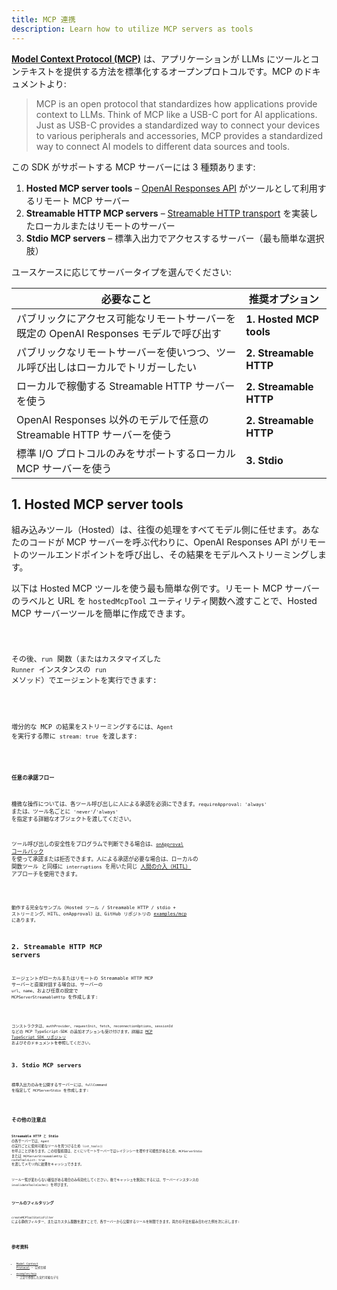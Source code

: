 ```yaml
---
title: MCP 連携
description: Learn how to utilize MCP servers as tools
---
```



[**Model Context Protocol (MCP)**](https://modelcontextprotocol.io) は、アプリケーションが LLMs にツールとコンテキストを提供する方法を標準化するオープンプロトコルです。MCP のドキュメントより:

> MCP is an open protocol that standardizes how applications provide context to LLMs. Think of MCP like a USB-C port for AI applications. Just as USB-C provides a standardized way to connect your devices to various peripherals and accessories, MCP provides a standardized way to connect AI models to different data sources and tools.

この SDK がサポートする MCP サーバーには 3 種類あります:

1. **Hosted MCP server tools** – [OpenAI Responses API](https://platform.openai.com/docs/guides/tools-remote-mcp) がツールとして利用するリモート MCP サーバー
2. **Streamable HTTP MCP servers** – [Streamable HTTP transport](https://modelcontextprotocol.io/docs/concepts/transports#streamable-http) を実装したローカルまたはリモートのサーバー
3. **Stdio MCP servers** – 標準入出力でアクセスするサーバー（最も簡単な選択肢）

ユースケースに応じてサーバータイプを選んでください:

| 必要なこと                                                                           | 推奨オプション          |
| ------------------------------------------------------------------------------------ | ----------------------- |
| パブリックにアクセス可能なリモートサーバーを既定の OpenAI Responses モデルで呼び出す | **1. Hosted MCP tools** |
| パブリックなリモートサーバーを使いつつ、ツール呼び出しはローカルでトリガーしたい     | **2. Streamable HTTP**  |
| ローカルで稼働する Streamable HTTP サーバーを使う                                    | **2. Streamable HTTP**  |
| OpenAI Responses 以外のモデルで任意の Streamable HTTP サーバーを使う                 | **2. Streamable HTTP**  |
| 標準 I/O プロトコルのみをサポートするローカル MCP サーバーを使う                     | **3. Stdio**            |

## 1. Hosted MCP server tools

組み込みツール（Hosted）は、往復の処理をすべてモデル側に任せます。あなたのコードが MCP サーバーを呼ぶ代わりに、OpenAI Responses API がリモートのツールエンドポイントを呼び出し、その結果をモデルへストリーミングします。

以下は Hosted MCP ツールを使う最も簡単な例です。リモート MCP サーバーのラベルと URL を `hostedMcpTool` ユーティリティ関数へ渡すことで、Hosted MCP サーバーツールを簡単に作成できます。

<Code lang="typescript" code={hostedAgentExample} title="hostedAgent.ts" />

その後、`run` 関数（またはカスタマイズした `Runner` インスタンスの `run` メソッド）でエージェントを実行できます:

<Code
  lang="typescript"
  code={hostedExample}
  title="Run with hosted MCP tools"
/>

増分的な MCP の結果をストリーミングするには、`Agent` を実行する際に `stream: true` を渡します:

<Code
  lang="typescript"
  code={hostedStreamExample}
  title="Run with hosted MCP tools (streaming)"
/>

#### 任意の承認フロー

機微な操作については、各ツール呼び出しに人による承認を必須にできます。`requireApproval: 'always'` または、ツール名ごとに `'never'`/`'always'` を指定する詳細なオブジェクトを渡してください。

ツール呼び出しの安全性をプログラムで判断できる場合は、[`onApproval` コールバック](https://github.com/openai/openai-agents-js/blob/main/examples/mcp/hosted-mcp-on-approval.ts) を使って承認または拒否できます。人による承認が必要な場合は、ローカルの 関数ツール と同様に `interruptions` を用いた同じ [人間の介入（HITL）](/openai-agents-js/ja/guides/human-in-the-loop/) アプローチを使用できます。

<Code
  lang="typescript"
  code={hostedHITLExample}
  title="Human in the loop with hosted MCP tools"
/>

動作する完全なサンプル（Hosted ツール / Streamable HTTP / stdio + ストリーミング、HITL、onApproval）は、GitHub リポジトリの [examples/mcp](https://github.com/openai/openai-agents-js/tree/main/examples/mcp) にあります。

## 2. Streamable HTTP MCP servers

エージェントがローカルまたはリモートの Streamable HTTP MCP サーバーと直接対話する場合は、サーバーの `url`、`name`、および任意の設定で `MCPServerStreamableHttp` を作成します:

<Code
  lang="typescript"
  code={streamableHttpExample}
  title="Run with Streamable HTTP MCP servers"
/>

コンストラクタは、`authProvider`、`requestInit`、`fetch`、`reconnectionOptions`、`sessionId` などの MCP TypeScript‑SDK の追加オプションも受け付けます。詳細は [MCP TypeScript SDK リポジトリ](https://github.com/modelcontextprotocol/typescript-sdk) およびそのドキュメントを参照してください。

## 3. Stdio MCP servers

標準入出力のみを公開するサーバーには、`fullCommand` を指定して `MCPServerStdio` を作成します:

<Code
  lang="typescript"
  code={stdioExample}
  title="Run with Stdio MCP servers"
/>

## その他の注意点

**Streamable HTTP** と **Stdio** の各サーバーでは、`Agent` の実行ごとに使用可能なツールを見つけるため `list_tools()` を呼ぶことがあります。この往復処理は、とくにリモートサーバーではレイテンシーを増やす可能性があるため、`MCPServerStdio` または `MCPServerStreamableHttp` に `cacheToolsList: true` を渡してメモリ内に結果をキャッシュできます。

ツール一覧が変わらない確信がある場合のみ有効化してください。後でキャッシュを無効にするには、サーバーインスタンスの `invalidateToolsCache()` を呼びます。

### ツールのフィルタリング

`createMCPToolStaticFilter` による静的フィルター、またはカスタム関数を渡すことで、各サーバーから公開するツールを制限できます。両方の手法を組み合わせた例を次に示します:

<Code lang="typescript" code={toolFilterExample} title="Tool filtering" />

## 参考資料

- [Model Context Protocol](https://modelcontextprotocol.io/) – 公式仕様
- [examples/mcp](https://github.com/openai/openai-agents-js/tree/main/examples/mcp) – 上記で参照した実行可能なデモ
